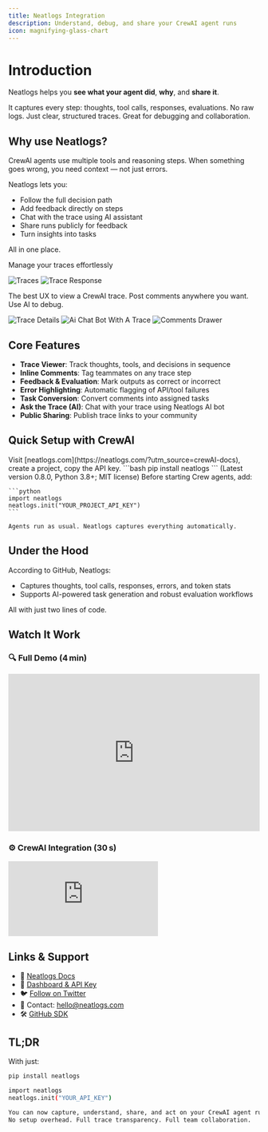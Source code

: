```yaml
---
title: Neatlogs Integration
description: Understand, debug, and share your CrewAI agent runs
icon: magnifying-glass-chart
---
```


# Introduction

Neatlogs helps you **see what your agent did**, **why**, and **share it**.

It captures every step: thoughts, tool calls, responses, evaluations. No raw logs. Just clear, structured traces. Great for debugging and collaboration.

## Why use Neatlogs?

CrewAI agents use multiple tools and reasoning steps. When something goes wrong, you need context — not just errors.

Neatlogs lets you:

- Follow the full decision path
- Add feedback directly on steps
- Chat with the trace using AI assistant
- Share runs publicly for feedback
- Turn insights into tasks

All in one place.

Manage your traces effortlessly

![Traces](/images/neatlogs-1.png)
![Trace Response](/images/neatlogs-2.png)

The best UX to view a CrewAI trace. Post comments anywhere you want. Use AI to debug.

![Trace Details](/images/neatlogs-3.png)
![Ai Chat Bot With A Trace](/images/neatlogs-4.png)
![Comments Drawer](/images/neatlogs-5.png)

## Core Features

- **Trace Viewer**: Track thoughts, tools, and decisions in sequence
- **Inline Comments**: Tag teammates on any trace step
- **Feedback & Evaluation**: Mark outputs as correct or incorrect
- **Error Highlighting**: Automatic flagging of API/tool failures
- **Task Conversion**: Convert comments into assigned tasks
- **Ask the Trace (AI)**: Chat with your trace using Neatlogs AI bot
- **Public Sharing**: Publish trace links to your community

## Quick Setup with CrewAI

<Steps>
  <Step title="Sign Up & Get API Key">
    Visit [neatlogs.com](https://neatlogs.com/?utm_source=crewAI-docs), create a project, copy the API key.
  </Step>
  <Step title="Install SDK">
    ```bash
    pip install neatlogs
    ```
    (Latest version 0.8.0, Python 3.8+; MIT license)
  </Step>
  <Step title="Initialize Neatlogs">
    Before starting Crew agents, add:

    ```python
    import neatlogs
    neatlogs.init("YOUR_PROJECT_API_KEY")
    ```

    Agents run as usual. Neatlogs captures everything automatically.

  </Step>
</Steps>



## Under the Hood

According to GitHub, Neatlogs:

- Captures thoughts, tool calls, responses, errors, and token stats
- Supports AI-powered task generation and robust evaluation workflows

All with just two lines of code.



## Watch It Work

### 🔍 Full Demo (4 min)

<iframe
  width="100%"
  height="315"
  src="https://www.youtube.com/embed/8KDme9T2I7Q?si=b8oHteaBwFNs_Duk"
  title="YouTube video player"
  frameBorder="0"
  allow="accelerometer; autoplay; clipboard-write; encrypted-media; gyroscope; picture-in-picture"
  allowFullScreen
></iframe>

### ⚙️ CrewAI Integration (30 s)

<iframe
  className="w-full aspect-video rounded-xl"
  src="https://www.loom.com/embed/9c78b552af43452bb3e4783cb8d91230?sid=e9d7d370-a91a-49b0-809e-2f375d9e801d"
  title="Loom video player"
  frameBorder="0"
  allowFullScreen
></iframe>



## Links & Support

- 📘 [Neatlogs Docs](https://docs.neatlogs.com/)
- 🔐 [Dashboard & API Key](https://app.neatlogs.com/)
- 🐦 [Follow on Twitter](https://twitter.com/neatlogs)
- 📧 Contact: hello@neatlogs.com
- 🛠 [GitHub SDK](https://github.com/NeatLogs/neatlogs)



## TL;DR

With just:

```bash
pip install neatlogs

import neatlogs
neatlogs.init("YOUR_API_KEY")

You can now capture, understand, share, and act on your CrewAI agent runs in seconds.
No setup overhead. Full trace transparency. Full team collaboration.
```
